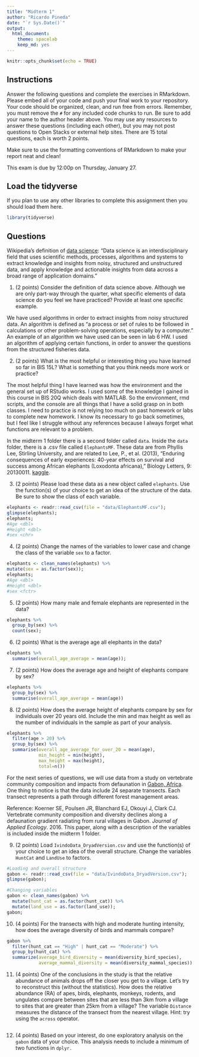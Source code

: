 ```yaml
---
title: "Midterm 1"
author: "Ricardo Pineda"
date: "`r Sys.Date()`"
output:
  html_document: 
    theme: spacelab
    keep_md: yes
---
```


```r
knitr::opts_chunk$set(echo = TRUE)
```

## Instructions
Answer the following questions and complete the exercises in RMarkdown. Please embed all of your code and push your final work to your repository. Your code should be organized, clean, and run free from errors. Remember, you must remove the `#` for any included code chunks to run. Be sure to add your name to the author header above. You may use any resources to answer these questions (including each other), but you may not post questions to Open Stacks or external help sites. There are 15 total questions, each is worth 2 points.  

Make sure to use the formatting conventions of RMarkdown to make your report neat and clean!  

This exam is due by 12:00p on Thursday, January 27.  

## Load the tidyverse
If you plan to use any other libraries to complete this assignment then you should load them here.
```r
library(tidyverse)
```

## Questions  
Wikipedia's definition of [data science](https://en.wikipedia.org/wiki/Data_science): "Data science is an interdisciplinary field that uses scientific methods, processes, algorithms and systems to extract knowledge and insights from noisy, structured and unstructured data, and apply knowledge and actionable insights from data across a broad range of application domains."  

1. (2 points) Consider the definition of data science above. Although we are only part-way through the quarter, what specific elements of data science do you feel we have practiced? Provide at least one specific example.  

We have used algorithms in order to extract insights from noisy structured data. An algorithm is defined as "a process or set of rules to be followed in calculations or other problem-solving operations, especially by a computer."
An example of an algorithm we have used can be seen in lab 6 HW. I used an algorithm of applying certain functions, in order to answer the questions from the structured fisheries data.

2. (2 points) What is the most helpful or interesting thing you have learned so far in BIS 15L? What is something that you think needs more work or practice?  

The most helpful thing I have learned was how the environment and the general set up of RStudio works. I used some of the knowledge I gained in this course in BIS 20Q which deals with
MATLAB. So the environment, rmd scripts, and the console are all things that I have a solid grasp on in both classes. I need to practice is not relying too much on past homework or labs to complete new homework.
I know its necessary to go back sometimes, but I feel like I struggle without any references because I always forget what functions are relevant to a problem.

In the midterm 1 folder there is a second folder called `data`. Inside the `data` folder, there is a .csv file called `ElephantsMF`. These data are from Phyllis Lee, Stirling University, and are related to Lee, P., et al. (2013), "Enduring consequences of early experiences: 40-year effects on survival and success among African elephants (Loxodonta africana)," Biology Letters, 9: 20130011. [kaggle](https://www.kaggle.com/mostafaelseidy/elephantsmf).  

3. (2 points) Please load these data as a new object called `elephants`. Use the function(s) of your choice to get an idea of the structure of the data. Be sure to show the class of each variable.

```r
elephants <- readr::read_csv(file = "data/ElephantsMF.csv");
glimpse(elephants);
elephants;
#Age <dbl>
#Height <dbl>
#sex <chr>
```


4. (2 points) Change the names of the variables to lower case and change the class of the variable `sex` to a factor.

```r
elephants <- clean_names(elephants) %>%
mutate(sex = as.factor(sex));
elephants;
#Age <dbl>
#Height <dbl>
#sex <fctr>
```


5. (2 points) How many male and female elephants are represented in the data?

```r
elephants %>%
  group_by(sex) %>%
  count(sex);
```


6. (2 points) What is the average age all elephants in the data?

```r
elephants %>%
  summarise(overall_age_average = mean(age));
```


7. (2 points) How does the average age and height of elephants compare by sex?

```r
elephants %>%
  group_by(sex) %>%
  summarise(overall_age_average = mean(age))

```

8. (2 points) How does the average height of elephants compare by sex for individuals over 20 years old. Include the min and max height as well as the number of individuals in the sample as part of your analysis.  

```r
elephants %>%
  filter(age > 20) %>%
  group_by(sex) %>%
  summarise(overall_age_average_for_over_20 = mean(age),
            min_height = min(height),
            max_height = max(height),
            total=n())

```


For the next series of questions, we will use data from a study on vertebrate community composition and impacts from defaunation in [Gabon, Africa](https://en.wikipedia.org/wiki/Gabon). One thing to notice is that the data include 24 separate transects. Each transect represents a path through different forest management areas.  

Reference: Koerner SE, Poulsen JR, Blanchard EJ, Okouyi J, Clark CJ. Vertebrate community composition and diversity declines along a defaunation gradient radiating from rural villages in Gabon. _Journal of Applied Ecology_. 2016. This paper, along with a description of the variables is included inside the midterm 1 folder.  

9. (2 points) Load `IvindoData_DryadVersion.csv` and use the function(s) of your choice to get an idea of the overall structure. Change the variables `HuntCat` and `LandUse` to factors.

```r
#Loading and overall structure
gabon <- readr::read_csv(file = "data/IvindoData_DryadVersion.csv");
glimpse(gabon);


```

```r
#Changing variables
gabon <- clean_names(gabon) %>%
  mutate(hunt_cat = as.factor(hunt_cat)) %>%
  mutate(land_use = as.factor(land_use));
gabon;
```

10. (4 points) For the transects with high and moderate hunting intensity, how does the average diversity of birds and mammals compare?

```r
gabon %>%
  filter(hunt_cat == "High" | hunt_cat == "Moderate") %>%
  group_by(hunt_cat) %>%
  summarize(average_bird_diversity = mean(diversity_bird_species),
            average_mammal_diversity = mean(diversity_mammal_species))
```


11. (4 points) One of the conclusions in the study is that the relative abundance of animals drops off the closer you get to a village. Let's try to reconstruct this (without the statistics). How does the relative abundance (RA) of apes, birds, elephants, monkeys, rodents, and ungulates compare between sites that are less than 3km from a village to sites that are greater than 25km from a village? The variable `Distance` measures the distance of the transect from the nearest village. Hint: try using the `across` operator.  

```r

```


12. (4 points) Based on your interest, do one exploratory analysis on the `gabon` data of your choice. This analysis needs to include a minimum of two functions in `dplyr.`
